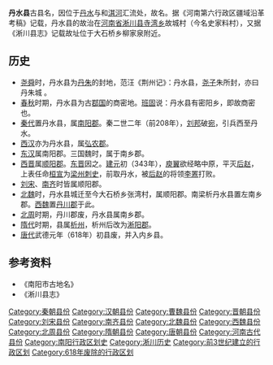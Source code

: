 '''丹水县'''古县名，因位于[[丹水|丹水]]与和[[淇河_(丹江支流)|淇河]]汇流处，故名。据《河南第六行政区疆域沿革考稿》记载，丹水县的故治在[[河南省|河南省]][[淅川县|淅川县]][[寺湾乡|寺湾乡]]故城村（今名史家料村），又据《淅川县志》记载故址位于大石桥乡柳家泉附近。

==历史==
*[[尧|尧]][[舜|舜]]时，丹水县为[[丹朱|丹朱]]的封地，范汪《荆州记》：丹水县，[[尧子|尧子]]朱所封，亦曰丹朱城 。
*[[春秋|春秋]]时期，丹水县为古[[鄀国|鄀国]]的商密地。[[班固|班固]]说：丹水县有密阳乡，即故商密也。
*[[秦代|秦代]]置丹水县，属[[南阳郡|南阳郡]]。秦二世二年（前208年），[[刘邦|刘邦]]破[[宛城区|宛]]，引兵西至丹水。
*[[西汉|西汉]]亦为丹水县，属[[弘农郡|弘农郡]]。
*[[东汉|东汉]]属南阳郡。三国魏时，属于南乡郡。
*[[西晋|西晋]]属[[顺阳郡|顺阳郡]]。[[东晋|东晋]]因之。[[建元_(东晋)|建元]]初（343年），[[庾翼|庾翼]]欲经略中原，平灭[[后赵|后赵]]，上表任命[[桓宣|桓宣]]为[[梁州|梁州]][[刺史|刺史]]，前取丹水，被[[后赵|后赵]]的将领[[李罴|李罴]]打败。
*[[刘宋|刘宋]]、[[南齐|南齐]]时皆属顺阳郡。
*[[北魏|北魏]]时，丹水县城迁至今大石桥乡张湾村，属顺阳郡。南梁析丹水县置左南乡郡。[[西魏|西魏]]置[[丹川郡|丹川郡]]于此。
*[[北周|北周]]时期，丹川郡废，丹水县属南乡郡。
*[[隋代|隋代]]时期，县属[[析州|析州]]，析州后改为[[淅阳郡|淅阳郡]]。
*[[唐代|唐代]]武德元年（618年）初县废，并入内乡县。

==参考资料==
*《南阳市古地名》
*《淅川县志》

{{已废的南阳市古代行政区划}}
[[Category:秦朝县份|Category:秦朝县份]]
[[Category:汉朝县份|Category:汉朝县份]]
[[Category:曹魏县份|Category:曹魏县份]]
[[Category:晋朝县份|Category:晋朝县份]]
[[Category:刘宋县份|Category:刘宋县份]]
[[Category:南齐县份|Category:南齐县份]]
[[Category:北魏县份|Category:北魏县份]]
[[Category:西魏县份|Category:西魏县份]]
[[Category:北周县份|Category:北周县份]]
[[Category:隋朝县份|Category:隋朝县份]]
[[Category:唐朝县份|Category:唐朝县份]]
[[Category:河南古代县份|Category:河南古代县份]]
[[Category:南阳行政区划史|Category:南阳行政区划史]]
[[Category:淅川历史|Category:淅川历史]]
[[Category:前3世纪建立的行政区划|Category:前3世纪建立的行政区划]]
[[Category:618年废除的行政区划|Category:618年废除的行政区划]]